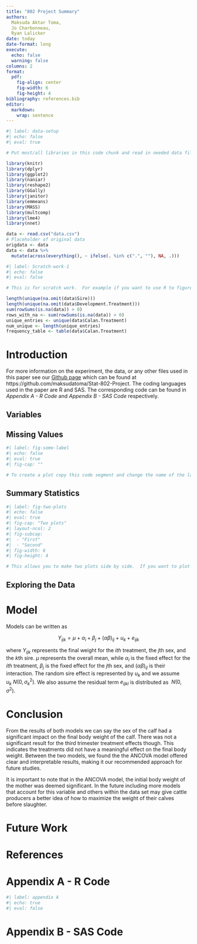 ```yaml
---
title: "802 Project Summary"
authors: 
  Maksuda Aktar Toma,
  Jo Charbonneau,
  Ryan Lalicker
date: today
date-format: long
execute: 
  echo: false
  warning: false
columns: 2
format:
  pdf: 
    fig-align: center
    fig-width: 6
    fig-height: 4
bibliography: references.bib
editor: 
  markdown: 
    wrap: sentence
---
```


```r
#| label: data-setup
#| echo: false
#| eval: true

# Put most/all libraries in this code chunk and read in needed data files.

library(knitr)
library(dplyr)
library(ggplot2)
library(naniar)
library(reshape2)
library(GGally)
library(janitor)
library(emmeans)
library(MASS)
library(multcomp)
library(lme4)
library(nnet)

data <- read.csv("data.csv")
# Placeholder of original data
origdata <- data
data <- data %>%
  mutate(across(everything(), ~ ifelse(. %in% c(".", ""), NA, .)))


```

```r
#| label: Scratch-work-1
#| echo: false
#| eval: false

# This is for scratch work.  For example if you want to use R to figure out how many unique entries there are in a column but do not want the output to show you can use this code block.

length(unique(na.omit(data$Sire)))
length(unique(na.omit(data$Development.Treatment)))
sum(rowSums(is.na(data)) > 0)
rows_with_na <- sum(rowSums(is.na(data)) > 0)
unique_entries <- unique(data$Calan.Treatment)
num_unique <- length(unique_entries)
frequency_table <- table(data$Calan.Treatment)
```

# Introduction


For more information on the experiment, the data, or any other files used in this paper see our [Github page](https://github.com/maksudatoma/Stat-802-Project) which can be found at https://github.com/maksudatoma/Stat-802-Project.
The coding languages used in the paper are R and SAS.
The corresponding code can be found in *Appendix A - R Code* and *Appendix B - SAS Code* respectively.

## Variables


## Missing Values



```r
#| label: fig-some-label
#| echo: false
#| eval: true
#| fig-cap: ""

# To create a plot copy this code segment and change the name of the label above.  You can then enter the label in fig-cap.  

```


## Summary Statistics



```r
#| label: fig-two-plots
#| echo: false
#| eval: true
#| fig-cap: "Two plots"
#| layout-ncol: 2
#| fig-subcap: 
#|  - "First"
#|  - "Second"
#| fig-width: 6
#| fig-height: 4

# This allows you to make two plots side by side.  If you want to plot 4 plots you can use `#| layout-nrow: 2` to get a 2x2 setup.

```


## Exploring the Data




# Model


Models can be written as 

$$
Y_{ijk} = \mu + \alpha_i + \beta_j + (\alpha \beta)_{ij}+u_k+e_{ijk}
$$ 

where $Y_{ijk}$ represents the final weight for the $ith$ treatment, the $j$th sex, and the $k$th sire.
$\mu$ represents the overall mean, while $\alpha_i$ is the fixed effect for the $ith$ treatment, $\beta_j$ is the fixed effect for the $j$th sex, and $(\alpha \beta)_{ij}$ is their interaction.
The random sire effect is represented by $u_k$ and we assume $u_k~N(0,\sigma_k^2)$.
We also assume the residual term $e_{ijkl}$ is distributed as $~N(0,\sigma^2)$.


# Conclusion 

From the results of both models we can say the sex of the calf had a significant impact on the final body weight of the calf.  There was not a significant result for the third trimester treatment effects though.  This indicates the treatments did not have a meaningful effect on the final body weight.  Between the two models, we found the the ANCOVA model offered clear and interpretable results, making it our recommended approach for future studies.

It is important to note that in the ANCOVA model, the initial body weight of the mother was deemed significant.  In the future including more models that account for this variable and others within the data set may give cattle producers a better idea of how to maximize the weight of their calves before slaughter.


# Future Work



\newpage

# References

::: {#refs}
:::

\newpage

# Appendix A - R Code

```r
#| label: appendix A
#| echo: true
#| eval: false

```

\newpage

# Appendix B - SAS Code

``` sas

```
